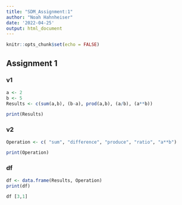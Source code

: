 ```yaml
---
title: "SDM_Assignment:1"
author: "Noah Hahnheiser"
date: '2022-04-25'
output: html_document
---
```


```r
knitr::opts_chunk$set(echo = FALSE)

```

## Assignment 1

### v1
```r
a <- 2
b <- 5
Results <- c(sum(a,b), (b-a), prod(a,b), (a/b), (a**b))

print(Results)
```

### v2
```r
Operation <- c( "sum", "difference", "produce", "ratio", "a**b")

print(Operation)
```

### df
```r
df <- data.frame(Results, Operation)
print(df)
```

```r
df [3,1]
```
